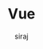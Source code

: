 ---
title : "Vue"
tags : ["tag2", "tag3"]
categories : ["category5", "category6"]
author : "siraj"
description : "This is the vue course."
---